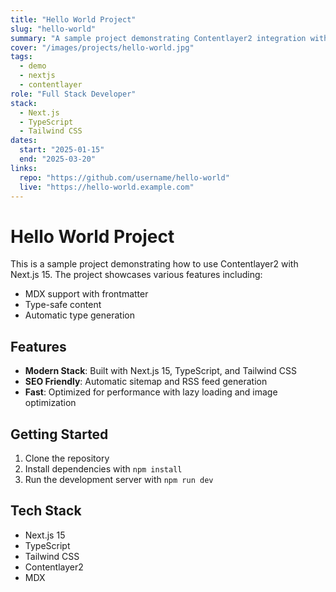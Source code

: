 ```yaml
---
title: "Hello World Project"
slug: "hello-world"
summary: "A sample project demonstrating Contentlayer2 integration with Next.js 15"
cover: "/images/projects/hello-world.jpg"
tags:
  - demo
  - nextjs
  - contentlayer
role: "Full Stack Developer"
stack:
  - Next.js
  - TypeScript
  - Tailwind CSS
dates:
  start: "2025-01-15"
  end: "2025-03-20"
links:
  repo: "https://github.com/username/hello-world"
  live: "https://hello-world.example.com"
---
```


# Hello World Project

This is a sample project demonstrating how to use Contentlayer2 with Next.js 15. The project showcases various features including:

- MDX support with frontmatter
- Type-safe content
- Automatic type generation

## Features

- **Modern Stack**: Built with Next.js 15, TypeScript, and Tailwind CSS
- **SEO Friendly**: Automatic sitemap and RSS feed generation
- **Fast**: Optimized for performance with lazy loading and image optimization

## Getting Started

1. Clone the repository
2. Install dependencies with `npm install`
3. Run the development server with `npm run dev`

## Tech Stack

- Next.js 15
- TypeScript
- Tailwind CSS
- Contentlayer2
- MDX
